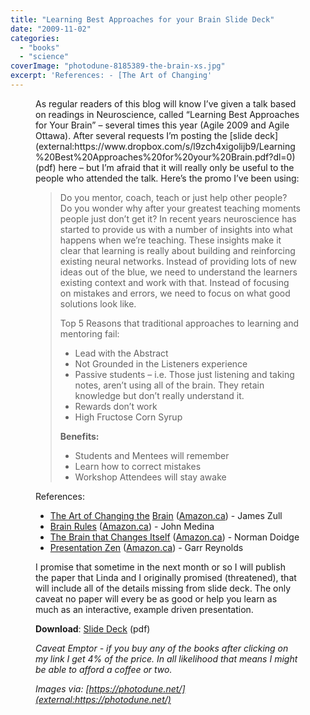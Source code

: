 ```yaml
---
title: "Learning Best Approaches for your Brain Slide Deck"
date: "2009-11-02"
categories: 
  - "books"
  - "science"
coverImage: "photodune-8185389-the-brain-xs.jpg"
excerpt: 'References: - [The Art of Changing'
---
```




<Figure
  src={Photodune8185389TheBrainXs}
  alt="Brain - image licensed from Photodune"
  caption="Brain - image licensed from Photodune"
/>
As regular readers of this blog will know I’ve given a talk based on readings in Neuroscience, called “Learning Best Approaches for Your Brain” – several times this year (Agile 2009 and Agile Ottawa). After several requests I’m posting the [slide deck](external:https://www.dropbox.com/s/l9zch4xigolijb9/Learning%20Best%20Approaches%20for%20your%20Brain.pdf?dl=0) (pdf) here – but I’m afraid that it will really only be useful to the people who attended the talk. Here’s the promo I’ve been using:

> Do you mentor, coach, teach or just help other people? Do you wonder why after your greatest teaching moments people just don’t get it? In recent years neuroscience has started to provide us with a number of insights into what happens when we’re teaching. These insights make it clear that learning is really about building and reinforcing existing neural networks. Instead of providing lots of new ideas out of the blue, we need to understand the learners existing context and work with that. Instead of focusing on mistakes and errors, we need to focus on what good solutions look like.
> 
> Top 5 Reasons that traditional approaches to learning and mentoring fail:
> 
> - Lead with the Abstract
> - Not Grounded in the Listeners experience
> - Passive students – i.e. Those just listening and taking notes, aren’t using all of the brain. They retain knowledge but don’t really understand it.
> - Rewards don’t work
> - High Fructose Corn Syrup
> 
> **Benefits:**
> 
> - Students and Mentees will remember
> - Learn how to correct mistakes
> - Workshop Attendees will stay awake

References:

- [The Art of Changing the](external:https://www.amazon.com/gp/product/1579220541?ie=UTF8&tag=notesfromatoo-20&linkCode=as2&camp=1789&creative=390957&creativeASIN=1579220541) [Brain](external:https://www.amazon.com/gp/product/1579220541?ie=UTF8&tag=notesfromatoo-20&linkCode=as2&camp=1789&creative=390957&creativeASIN=1579220541) ([Amazon.ca](external:https://www.amazon.ca/gp/product/1579220541?ie=UTF8&tag=nofratous-20&linkCode=as2&camp=15121&creative=390961&creativeASIN=1579220541)) - James Zull
- [Brain Rules](external:https://www.amazon.com/gp/product/0979777747?ie=UTF8&tag=notesfromatoo-20&linkCode=as2&camp=1789&creative=390957&creativeASIN=0979777747) ([Amazon.ca](external:https://www.amazon.ca/gp/product/0979777747?ie=UTF8&tag=nofratous-20&linkCode=as2&camp=15121&creative=390961&creativeASIN=0979777747)) - John Medina
- [The Brain that Changes Itself](external:https://www.amazon.com/gp/product/0143113100?ie=UTF8&tag=notesfromatoo-20&linkCode=as2&camp=1789&creative=390957&creativeASIN=0143113100) ([Amazon.ca](external:https://www.amazon.ca/gp/product/0143113100?ie=UTF8&tag=nofratous-20&linkCode=as2&camp=15121&creative=390961&creativeASIN=0143113100)) - Norman Doidge
- [Presentation Zen](external:https://www.amazon.com/gp/product/0321525655?ie=UTF8&tag=notesfromatoo-20&linkCode=as2&camp=1789&creative=390957&creativeASIN=0321525655) ([Amazon.ca](external:https://www.amazon.ca/gp/product/0321525655?ie=UTF8&tag=nofratous-20&linkCode=as2&camp=15121&creative=390961&creativeASIN=0321525655)) - Garr Reynolds

I promise that sometime in the next month or so I will publish the paper that Linda and I originally promised (threatened), that will include all of the details missing from slide deck. The only caveat no paper will every be as good or help you learn as much as an interactive, example driven presentation.

**Download**: [Slide Deck](external:https://www.dropbox.com/s/l9zch4xigolijb9/Learning%20Best%20Approaches%20for%20your%20Brain.pdf?dl=0) (pdf)

_Caveat Emptor - if you buy any of the books after clicking on my link I get 4% of the price. In all likelihood that means I might be able to afford a coffee or two._

_Images via: [https://photodune.net/](external:https://photodune.net/)_
